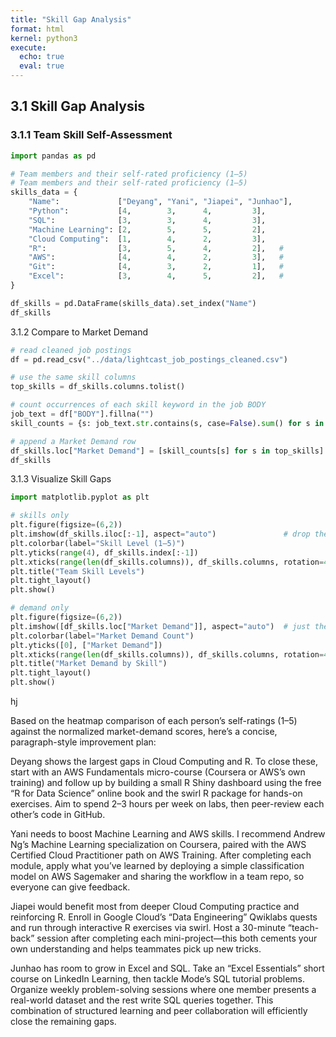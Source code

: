 ```yaml
---
title: "Skill Gap Analysis"     
format: html
kernel: python3                     
execute:
  echo: true                    
  eval: true                     
---
```


## 3.1 Skill Gap Analysis

### 3.1.1 Team Skill Self-Assessment
```python

import pandas as pd

# Team members and their self-rated proficiency (1–5)
# Team members and their self-rated proficiency (1–5)
skills_data = {
    "Name":             ["Deyang", "Yani", "Jiapei", "Junhao"],
    "Python":           [4,        3,      4,         3],
    "SQL":              [3,        3,      4,         3],
    "Machine Learning": [2,        5,      5,         2],
    "Cloud Computing":  [1,        4,      2,         3],
    "R":                [3,        5,      4,         2],   # 
    "AWS":              [4,        4,      2,         3],   # 
    "Git":              [4,        3,      2,         1],   # 
    "Excel":            [3,        4,      5,         2],   # 
}

df_skills = pd.DataFrame(skills_data).set_index("Name")
df_skills

```

3.1.2 Compare to Market Demand
```python
# read cleaned job postings
df = pd.read_csv("../data/lightcast_job_postings_cleaned.csv")

# use the same skill columns
top_skills = df_skills.columns.tolist()

# count occurrences of each skill keyword in the job BODY
job_text = df["BODY"].fillna("")
skill_counts = {s: job_text.str.contains(s, case=False).sum() for s in top_skills}

# append a Market Demand row
df_skills.loc["Market Demand"] = [skill_counts[s] for s in top_skills]
df_skills
```

3.1.3 Visualize Skill Gaps
```python
import matplotlib.pyplot as plt

# skills only
plt.figure(figsize=(6,2))
plt.imshow(df_skills.iloc[:-1], aspect="auto")               # drop the Market Demand row
plt.colorbar(label="Skill Level (1–5)")
plt.yticks(range(4), df_skills.index[:-1])
plt.xticks(range(len(df_skills.columns)), df_skills.columns, rotation=45, ha="right")
plt.title("Team Skill Levels")
plt.tight_layout()
plt.show()

# demand only
plt.figure(figsize=(6,2))
plt.imshow([df_skills.loc["Market Demand"]], aspect="auto")  # just the demand row
plt.colorbar(label="Market Demand Count")
plt.yticks([0], ["Market Demand"])
plt.xticks(range(len(df_skills.columns)), df_skills.columns, rotation=45, ha="right")
plt.title("Market Demand by Skill")
plt.tight_layout()
plt.show()
```
hj

Based on the heatmap comparison of each person’s self-ratings (1–5) against the normalized market-demand scores, here’s a concise, paragraph-style improvement plan:

Deyang shows the largest gaps in Cloud Computing and R. To close these, start with an AWS Fundamentals micro-course (Coursera or AWS’s own training) and follow up by building a small R Shiny dashboard using the free “R for Data Science” online book and the swirl R package for hands-on exercises. Aim to spend 2–3 hours per week on labs, then peer-review each other’s code in GitHub.

Yani needs to boost Machine Learning and AWS skills. I recommend Andrew Ng’s Machine Learning specialization on Coursera, paired with the AWS Certified Cloud Practitioner path on AWS Training. After completing each module, apply what you’ve learned by deploying a simple classification model on AWS Sagemaker and sharing the workflow in a team repo, so everyone can give feedback.

Jiapei would benefit most from deeper Cloud Computing practice and reinforcing R. Enroll in Google Cloud’s “Data Engineering” Qwiklabs quests and run through interactive R exercises via swirl. Host a 30-minute “teach-back” session after completing each mini-project—this both cements your own understanding and helps teammates pick up new tricks.

Junhao has room to grow in Excel and SQL. Take an “Excel Essentials” short course on LinkedIn Learning, then tackle Mode’s SQL tutorial problems. Organize weekly problem-solving sessions where one member presents a real-world dataset and the rest write SQL queries together. This combination of structured learning and peer collaboration will efficiently close the remaining gaps.


